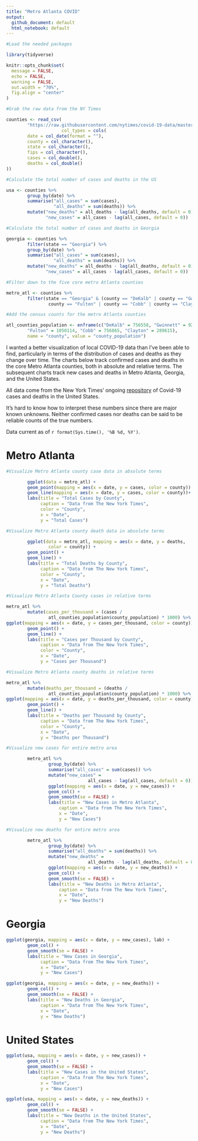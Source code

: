 ```yaml
---
title: "Metro Atlanta COVID"
output:
  github_document: default
  html_notebook: default
---
```


```r

#Load the needed packages

library(tidyverse)

knitr::opts_chunk$set(
  message = FALSE,
  echo = FALSE,
  warning = FALSE,
  out.width = "70%",
  fig.align = "center"
)

#Grab the raw data from the NY Times

counties <- read_csv(
        "https://raw.githubusercontent.com/nytimes/covid-19-data/master/us-counties.csv", 
                     col_types = cols(
        date = col_date(format = ""),
        county = col_character(),
        state = col_character(),
        fips = col_character(),
        cases = col_double(),
        deaths = col_double()
))

#Calculate the total number of cases and deaths in the US

usa <- counties %>%
        group_by(date) %>%
        summarise("all_cases" = sum(cases),
                  "all_deaths" = sum(deaths)) %>%
        mutate("new_deaths" = all_deaths - lag(all_deaths, default = 0),
               "new_cases" = all_cases - lag(all_cases, default = 0))

#Calculate the total number of cases and deaths in Georgia

georgia <- counties %>%
        filter(state == "Georgia") %>%
        group_by(date) %>%
        summarise("all_cases" = sum(cases),
                  "all_deaths" = sum(deaths)) %>%
        mutate("new_deaths" = all_deaths - lag(all_deaths, default = 0),
               "new_cases" = all_cases - lag(all_cases, default = 0))

#Filter down to the five core metro Atlanta counties

metro_atl <- counties %>%
        filter(state == "Georgia" & (county == "DeKalb" | county == "Gwinnett" | 
                county == "Fulton" | county == "Cobb" | county == "Clayton"))

#Add the census counts for the metro Atlanta counties

atl_counties_population <- enframe(c("DeKalb" = 756558, "Gwinnett" = 927781, 
        "Fulton" = 1050114, "Cobb" = 756865, "Clayton" = 289615), 
        name = "county", value = "county_population")
```

I wanted a better visualization of local COVID-19 data than I've been able to 
find, particularly in terms of the distribution of cases and deaths
as they change over time. The charts below track confirmed cases and deaths in 
the core Metro Atlanta counties, both in absolute and relative terms. The 
subsequent charts track new cases and deaths in Metro Atlanta, Georgia, and the 
United States.

All data come from the New York Times' ongoing [repository](https://github.com/nytimes/covid-19-data) 
of Covid-19 cases and deaths in the United States.

It's hard to know how to interpret these numbers since there are major known
unknowns. Neither confirmed cases nor deaths can be said to be reliable counts
of the true numbers.

Data current as of `r format(Sys.time(), '%B %d, %Y')`.

# Metro Atlanta

```r

#Visualize Metro Atlanta county case data in absolute terms

        ggplot(data = metro_atl) +
        geom_point(mapping = aes(x = date, y = cases, color = county)) +
        geom_line(mapping = aes(x = date, y = cases, color = county))+
        labs(title = "Total Cases by County",
             caption = "Data from The New York Times",
             color = "County",
             x = "Date",
             y = "Total Cases")
```


```r

#Visualize Metro Atlanta county death data in absolute terms

        ggplot(data = metro_atl, mapping = aes(x = date, y = deaths, 
                color = county)) +
        geom_point() +
        geom_line() +
        labs(title = "Total Deaths by County",
             caption = "Data from The New York Times",
             color = "County",
             x = "Date",
             y = "Total Deaths")
```


```r

#Visualize Metro Atlanta County cases in relative terms

metro_atl %>%
        mutate(cases_per_thousand = (cases / 
                atl_counties_population$county_population) * 1000) %>%
ggplot(mapping = aes(x = date, y = cases_per_thousand, color = county)) +
        geom_point() +
        geom_line() +
        labs(title = "Cases per Thousand by County",
             caption = "Data from The New York Times",
             color = "County",
             x = "Date",
             y = "Cases per Thousand")
```

```r

#Visualize Metro Atlanta county deaths in relative terms

metro_atl %>%
        mutate(deaths_per_thousand = (deaths / 
                atl_counties_population$county_population) * 1000) %>%
ggplot(mapping = aes(x = date, y = deaths_per_thousand, color = county)) +
        geom_point() +
        geom_line() +
        labs(title = "Deaths per Thousand by County",
             caption = "Data from The New York Times",
             color = "County",
             x = "Date",
             y = "Deaths per Thousand")

```

```r

#Visualize new cases for entire metro area

        metro_atl %>%
                group_by(date) %>%
                summarise("all_cases" = sum(cases)) %>%
                mutate("new_cases" = 
                               all_cases - lag(all_cases, default = 0)) %>%
                ggplot(mapping = aes(x = date, y = new_cases)) +
                geom_col() +
                geom_smooth(se = FALSE) +
                labs(title = "New Cases in Metro Atlanta",
                    caption = "Data from The New York Times",
                    x = "Date",
                    y = "New Cases")
```

```r

#Visualize new deaths for entire metro area

        metro_atl %>%
                group_by(date) %>%
                summarise("all_deaths" = sum(deaths)) %>%
                mutate("new_deaths" = 
                               all_deaths - lag(all_deaths, default = 0)) %>%
                ggplot(mapping = aes(x = date, y = new_deaths)) +
                geom_col() +
                geom_smooth(se = FALSE) +
                labs(title = "New Deaths in Metro Atlanta",
                    caption = "Data from The New York Times",
                    x = "Date",
                    y = "New Deaths")
```


# Georgia

```r
ggplot(georgia, mapping = aes(x = date, y = new_cases), lab) +
        geom_col() +
        geom_smooth(se = FALSE) +
        labs(title = "New Cases in Georgia",
             caption = "Data from The New York Times",
             x = "Date",
             y = "New Cases")
```

```r
ggplot(georgia, mapping = aes(x = date, y = new_deaths)) +
        geom_col() +
        geom_smooth(se = FALSE) +
        labs(title = "New Deaths in Georgia",
             caption = "Data from The New York Times",
             x = "Date",
             y = "New Deaths")
```


# United States

```r
ggplot(usa, mapping = aes(x = date, y = new_cases)) +
        geom_col() +
        geom_smooth(se = FALSE) +
        labs(title = "New Cases in the United States",
             caption = "Data from The New York Times",
             x = "Date",
             y = "New Cases")
```

```r
ggplot(usa, mapping = aes(x = date, y = new_deaths)) +
        geom_col() +
        geom_smooth(se = FALSE) +
        labs(title = "New Deaths in the United States",
             caption = "Data from The New York Times",
             x = "Date",
             y = "New Deaths")
```

